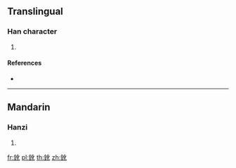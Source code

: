 {{character info/new}}
==Translingual==

===Han character===
{{Han char|rn=167|rad=金|as=04|sn=12|four=|canj=COP,XCOP}}

# {{defn|Han|sort=金04}}

====References====
* {{Han ref|kx=1298.110|dkj=40217|dj=1801.040|hdz=64176.170|uh=920B|ud=37387}}

----

==Mandarin==

===Hanzi===
{{cmn-hanzi|pin=[[é]] ([[e2]])|wg=o<sup>2</sup>}}

# {{defn|lang=cmn|sort=金04}}

[[fr:鈋]]
[[pl:鈋]]
[[th:鈋]]
[[zh:鈋]]
